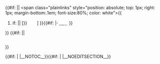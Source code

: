 <div style="clear: both; <!--
         -->position: relative; <!--
         -->border:0px; <!--
         -->font-weight:bold; <!--
         -->border-width: 1px 1px 0; <!--
         -->background: #aaccff;<!--
         --> color: white; <!--
         -->padding: .1em;<!--
         -->text-align: center;<!--
         -->margin-bottom: 0px;<!--
         -->-moz-border-radius: 6px;">{{#if:  ||
<span class="plainlinks" <!--
 -->style="position: absolute;<!--
             -->top: 1px;<!--
             -->right: 1px;<!--
             -->margin-bottom:.1em;<!--
             -->font-size:80%;<!--

             --> color: white">{{
#if:  || [{{fullurl:{{{2}}}|action=edit{{#if:  |&section={{{section}}}}}}} <span style="color: white">編輯</span>] }}{{#if:  |'''·''' [[:{{{viewpage}}}|<font color="white">檢視</font>]] }} 
</span>}}<!-- endif EDITLINK
-->{{#if:  |<span style="font-size:100%; font-weight:bold; margin: 0; padding:0; padding-bottom:.1em; color:white;">{{{1}}}</span>|<h2 style="font-size:100%; font-weight:bold; border: none; margin: 0; padding:0; padding-bottom:.1em; color:white;">{{{1}}}</h2>}}
</div>
<div style="display:black; border:0px; <!--
         -->border-top-width: 1px; <!--
         -->vertical-align: top;<!--
         -->background: white;<!--
         --> color: black; <!--
         -->text-align: left;<!--
         --> margin: 0 0 10px; <!--
         -->padding: 1em;<!--
         -->padding-top: .3em;-moz-border-radius: 6px;"><!--
-->{{#if:  | |__NOTOC__}}{{#if:  | |__NOEDITSECTION__}}       <!-- This is the color of the Box Section text -->